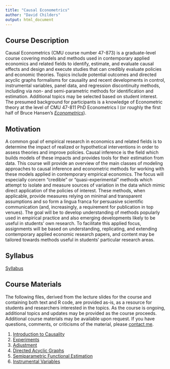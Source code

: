 ```yaml
---
title: "Causal Econometrics"
author: "David Childers"
output: html_document
---
```


## Course Description

Causal Econometrics (CMU course number 47-873) is a graduate-level course covering models and methods used in contemporary applied economics and related fields to identify, estimate, and evaluate causal effects and design and execute studies that can credibly evaluate policies and economic theories. Topics include potential outcomes and directed acyclic graphs formalisms for causality and recent developments in control, instrumental variables, panel data, and regression discontinuity methods, including via non- and semi-parametric methods for identification and estimation. Additional topics may be selected based on student interest. The presumed background for participants is a knowledge of Econometric theory at the level of CMU 47-811 PhD Econometrics I (or roughly the first half of Bruce Hansen's *[Econometrics](https://www.ssc.wisc.edu/~bhansen/econometrics/)*).

## Motivation

A common goal of empirical research in economics and related fields is to determine the impact of realized or hypothetical interventions in order to assess theories and improve policies. Causal inference is the field which builds models of these impacts and provides tools for their estimation from data. This course will provide an overview of the main classes of modeling approaches to causal inference and econometric methods for working with these models applied in contemporary empirical economics. The focus will especially concern “credible” or “quasi-experimental” methods which attempt to isolate and measure sources of variation in the data which mimic direct application of the policies of interest. These methods, when applicable, provide measures relying on minimal and transparent assumptions and so form a lingua franca for persuasive scientific communication (and, increasingly, a requirement for publication in top venues). The goal will be to develop understanding of methods popularly used in empirical practice and also emerging developments likely to be useful in students’ own research. To facilitate this applied focus, assignments will be based on understanding, replicating, and extending contemporary applied economic research papers, and content may be tailored towards methods useful in students’ particular research areas.

## Syllabus

[Syllabus](files/pdf/CausalEconometricsSyllabus.pdf)

## Course Materials

The following files, derived from the lecture slides for the course and containing both text and R code, are provided as-is, as a resource for students and researchers interested in the topics. As the course is ongoing, additional topics and updates may be provided as the course proceeds. Additional course materials may be available upon request. If you have questions, comments, or criticisms of the material, please [contact me](mailto:dchilder@andrew.cmu.edu).

1. [Introduction to Causality](CausalEconometrics/CausalityIntro.html)
2. [Experiments](CausalEconometrics/Experiments.html)
3. [Adjustment](CausalEconometrics/Adjustment.html)
4. [Directed Acyclic Graphs](CausalEconometrics/DAGs.html)
5. [Semiparametric Functional Estimation](CausalEconometrics/Semiparametrics.html)
6. [Instrumental Variables](CausalEconometrics/InstrumentalVariables.html)




